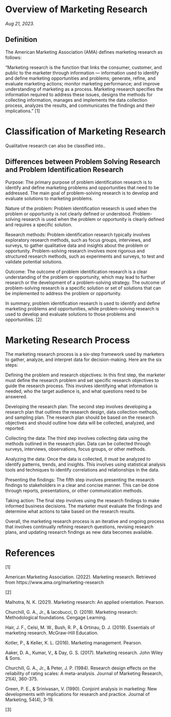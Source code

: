 # Overview of Marketing Research

*Aug 21, 2023.*

## Definition

The American Marketing Association (AMA) defines marketing research as follows:

"Marketing research is the function that links the consumer, customer, and public to the marketer through information --- information used to identify and define marketing opportunities and problems; generate, refine, and evaluate marketing actions; monitor marketing performance; and improve understanding of marketing as a process. Marketing research specifies the information required to address these issues, designs the methods for collecting information, manages and implements the data collection process, analyzes the results, and communicates the findings and their implications." \[1\]

# Classification of Marketing Research

Qualitative research can also be classified into..

## Differences between Problem Solving Research and Problem Identification Research

Purpose: The primary purpose of problem identification research is to identify and define marketing problems and opportunities that need to be addressed. The main goal of problem-solving research is to develop and evaluate solutions to marketing problems.

Nature of the problem: Problem identification research is used when the problem or opportunity is not clearly defined or understood. Problem-solving research is used when the problem or opportunity is clearly defined and requires a specific solution.

Research methods: Problem identification research typically involves exploratory research methods, such as focus groups, interviews, and surveys, to gather qualitative data and insights about the problem or opportunity. Problem-solving research involves more rigorous and structured research methods, such as experiments and surveys, to test and validate potential solutions.

Outcome: The outcome of problem identification research is a clear understanding of the problem or opportunity, which may lead to further research or the development of a problem-solving strategy. The outcome of problem-solving research is a specific solution or set of solutions that can be implemented to address the problem or opportunity.

In summary, problem identification research is used to identify and define marketing problems and opportunities, while problem-solving research is used to develop and evaluate solutions to those problems and opportunities. \[2\]

# Marketing Research Process

The marketing research process is a six-step framework used by marketers to gather, analyze, and interpret data for decision-making. Here are the six steps:

Defining the problem and research objectives: In this first step, the marketer must define the research problem and set specific research objectives to guide the research process. This involves identifying what information is needed, who the target audience is, and what questions need to be answered.

Developing the research plan: The second step involves developing a research plan that outlines the research design, data collection methods, and sampling plan. The research plan should be based on the research objectives and should outline how data will be collected, analyzed, and reported.

Collecting the data: The third step involves collecting data using the methods outlined in the research plan. Data can be collected through surveys, interviews, observations, focus groups, or other methods.

Analyzing the data: Once the data is collected, it must be analyzed to identify patterns, trends, and insights. This involves using statistical analysis tools and techniques to identify correlations and relationships in the data.

Presenting the findings: The fifth step involves presenting the research findings to stakeholders in a clear and concise manner. This can be done through reports, presentations, or other communication methods.

Taking action: The final step involves using the research findings to make informed business decisions. The marketer must evaluate the findings and determine what actions to take based on the research results.

Overall, the marketing research process is an iterative and ongoing process that involves continually refining research questions, revising research plans, and updating research findings as new data becomes available.

# References

\[1\]

American Marketing Association. (2022). Marketing research. Retrieved from https://www.ama.org/marketing-research

\[2\]

Malhotra, N. K. (2021). Marketing research: An applied orientation. Pearson.

Churchill, G. A., Jr., & Iacobucci, D. (2019). Marketing research: Methodological foundations. Cengage Learning.

Hair, J. F., Celsi, M. W., Bush, R. P., & Ortinau, D. J. (2019). Essentials of marketing research. McGraw-Hill Education.

Kotler, P., & Keller, K. L. (2016). Marketing management. Pearson.

Aaker, D. A., Kumar, V., & Day, G. S. (2017). Marketing research. John Wiley & Sons.

Churchill, G. A., Jr., & Peter, J. P. (1984). Research design effects on the reliability of rating scales: A meta-analysis. Journal of Marketing Research, 21(4), 360-375.

Green, P. E., & Srinivasan, V. (1990). Conjoint analysis in marketing: New developments with implications for research and practice. Journal of Marketing, 54(4), 3-19.

\[3\]
